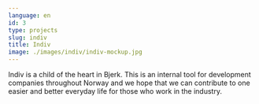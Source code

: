 ```yaml
---
language: en
id: 3
type: projects
slug: indiv
title: Indiv
image: ./images/indiv/indiv-mockup.jpg
---
```


Indiv is a child of the heart in Bjerk. This is an internal tool for
development companies throughout Norway and we hope that we can contribute to one
easier and better everyday life for those who work in the industry.

